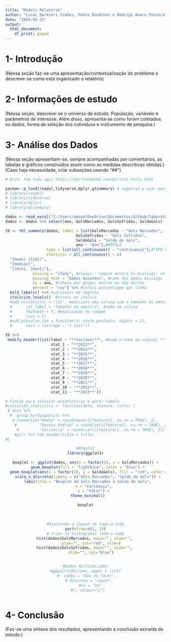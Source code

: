 ```yaml
---
title: "Modelo Relatório"
author: "Lucas Barbieri Simões, Pedro Bündchen e Rodrigo Amaro Fonseca"
date: "2024-03-25"
output:
  html_document:
    df_print: paged
---
```


# 1- Introdução

  (Nessa seção faz-se uma apresentação/contextualização do problema e descreve-se como está organizado o relatório)
 




# 2- Informações de estudo

  (Nessa seção, descreve-se o universo de estudo: População, variáveis e parâmetros de interesse. Além disso, apresenta-se como foram coletados os dados, forma de seleção dos indivíduos e instrumento de pesquisa.)
  
  
# 3- Análise dos Dados

  (Nessa seção apresentam-se, sempre acompanhadas por comentários, as tabelas e gráficos construídos assim como as medidas descritivas obtidas.)
  (Caso haja necessidade, criar subseções usando "##")
  


```r
# Dica: tem tudo aqui https://epirhandbook.com/pt/stat-tests.html

pacman::p_load(readxl,tidyverse,dplyr,gtsummary) # sugestao p usar pacman, ele instala oq n estiver instalado e carrega
# library(readxl)
# library(tidyverse)
# library(dplyr)
# library(gtsummary)

dados <- read_excel("C:/Users/amand/OneDrive/Documentos/GitHub/laboratorio1/file_show.xlsx")
dados <- dados %>% select(ano, GolsMarcados, GolsSofridos, SaldoGols)


```



```r
tb <- tbl_summary(dados, label = list(GolsMarcados ~ "Gols Marcados",
                               GolsSofridos ~ "Gols Sofridos",
                               SaldoGols ~ "Saldo de Gols",
                               ano ~ "Ano"),#RÓTULO
                  type = list(all_continuous() ~ "continuous2"),#TIPO DE VARIÁVEL - continuous2 gasta 2 linhas
                  statistic = all_continuous() ~ c(
  "{mean} ({sd})",
  "{median}",
  "[{min}, {max}]"),
            missing = "ifany", #always - sempre mostra os missings; no - nunca mostra; ifany - mostra só se tiver 
            missing_text = "Dados Ausentes", #nome dos dados missings
            by = ano, #tabela por grupo; morreu ou não morreu
            percent = "row") %>% #coloca porcentagem por linha
  bold_labels() %>% #variáveis em negrito
  italicize_levels()  #níveis em itálico
  #add_n(statistic = "{n}", #adiciona uma coluna com o tamanho da amostra; usa-se n ou N
  #      col_label = "Tamanho da amostra", #nome da coluna
  #      footnote = T, #explicação no rodapé
  #      last = F)
  #add_p(pvalue_fun = function(x) style_pvalue(x, digits = 2),
  #      test = list(age ~ "t.test"))
```


```r
tb %>%
 modify_header(list(label ~ "**Variável**", #muda o nome da coluna; ** ** coloca em negrito
                    stat_1 ~ "**2013**",
                    stat_2 ~ "**2014**",
                    stat_3 ~ "**2015**",
                    stat_4 ~ "**2016**",
                    stat_5 ~ "**2017**",
                    stat_6 ~ "**2018**",
                    stat_7 ~ "**2019**",
                    stat_8 ~ "**2020**",
                    stat_9 ~ "**2021**",
                    stat_10 ~ "**2022**",
                    stat_11 ~ "**2023**"))
```

```r
# Função para calcular estatísticas e gerar tabela
#calculate_statistics <- function(data, feature, title) {
 # data %>% 
  #  group_by(diagnosis) %>% 
   # summarise("Media" = round(mean({{feature}}, na.rm = TRUE), 2),
    #          "Desvio Padrao" = round(sd({{feature}}, na.rm = TRUE), 2), 
     #         "Variancia" = round(var({{feature}}, na.rm = TRUE), 2)) %>%
    #gt() %>% tab_header(title = title)
#}
```

<center>

```r
#Boxplot
library(ggplot2)

boxplot <- ggplot(dados, aes(x = factor(1), y = GolsMarcados)) +
  geom_boxplot(fill = "lightblue", color = "blue") +
  geom_boxplot(aes(x = factor(2), y = SaldoGols), fill = "red", color = "darkred") +
  scale_x_discrete(labels = c("Gols Marcados", "Saldo de Gols")) +
  labs(title = "Boxplot de Gols Marcados e Saldo de Gols",
       x = "Variáveis",
       y = "Valor") +
  theme_minimal()

boxplot

```

</center>

\

<center>
```r

#Ajeitando o layout de lado-a-lado
par(mfrow=c(1, 2))
# Criar os histogramas lado-a-lado
hist(dados$GolsMarcados, main="", xlab="", 
     ylab="", col="red", xlim=)
hist(dados$GolsSofridos, main="", xlab="", 
     ylab="", col="blue")


#Dados Multivariados
#ggpairs(UScrime, upper = list(
 #  combo = "box_no_facet",
   # discrete = "count",
    #na = "na"
  #), colour="y")



```

</center>
  
  
# 4- Conclusão

  (Faz-se uma síntese dos resultados, apresentando a conclusão extraída do estudo.)
